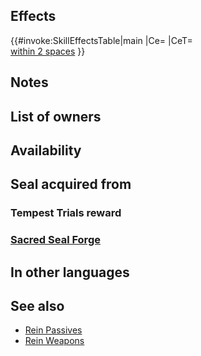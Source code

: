 {{Passive
|name=Atk/Spd Rein
|type=C
|exclusive=0
|canUseMove={{MoveList|Flying}}
|canUseWeapon={{WeaponList|All}}
|effectRange=2
|timingID=2
|abilityID=97
|randomTimestamp=2020-09-18T07:00:00Z
|properties=random_owner
|1name=Atk/Spd Rein 1
|1tagid=SID_攻撃速さの牽制1
|1effect=Inflicts Atk/Spd-2 on foes within 2 spaces during combat.
|1required=-
|1cost=60
|1promotionRarity=4
|1promotionTier=1
|alt1name=Atk Spd Rein 1
|intID1=2197
|sort1=4500
|value1=2
|randomMinLv1=21
|randomMaxLv1=30
|2name=Atk/Spd Rein 2
|2tagid=SID_攻撃速さの牽制2
|2effect=Inflicts Atk/Spd-3 on foes within 2 spaces during combat.
|2required=Atk/Spd Rein 1
|2cost=120
|2promotionRarity=5
|2promotionTier=1
|alt2name=Atk Spd Rein 2
|intID2=2198
|sort2=4501
|value2=4
|randomMinLv2=26
|randomMaxLv2=35
|3name=Atk/Spd Rein 3
|3tagid=SID_攻撃速さの牽制3
|3effect=Inflicts Atk/Spd-4 on foes within 2 spaces during combat.
|3required=Atk/Spd Rein 2
|3cost=240
|alt3name=Atk Spd Rein 3
|intID3=2199
|sort3=4502
|value3=6
|randomMinLv3=31
}}
==Effects==
{{#invoke:SkillEffectsTable|main
|Ce={{Eft|Temporary debuffs|Atk/Spd|4}}
|CeT={{Tgt|Foes}}<br>[[within 2 spaces]]
}}
==Notes==
{{Temporary debuffs}}
{{FoesCombatEffect|effect=temporary debuffs}}
==List of owners==
{{Skill Hero List}}
==Availability==
{{PassiveFocusList}}
{{PassiveDistributionList}}
{{PassiveCombatManualList}}
==Seal acquired from==
===Tempest Trials reward===
{{Tempest Trials seal reward}}
===[[Sacred Seal Forge]]===
{{SealCosts
|seals=Atk/Spd Rein 1;Atk/Spd Rein 2;Atk/Spd Rein 3
|badgeColor=Azure
|costs1=20;100;40
|costs2=60;200;50
|costs3=400;1000;100
}}
==In other languages==
{{OtherLanguages
|english=Atk/Spd Rein
|japanese=攻撃速さの牽制
|german=Agr./Ges.-Zügel
|spanishEU=Amarra Ata/Vel
|spanishLA=Amarra Atq./Vel.
|french=Bride Atq/Vit
|italian=Briglia Att/Vel
|chineseTW=攻擊速度牽制
|portuguese=Rédea Atq./Vel.
}}
==See also==
{{See also skills|cond=Description LIKE '%inflicts Atk/Spd%-_ on foes within _ spaces during combat%' AND Exclusive='1'}}
* [[Rein Passives]]
* [[Skill families/Weapons#Rein_.28weapons.29|Rein Weapons]]
{{Seals Navbox}}
{{Passives Navbox|C}}